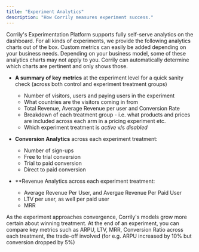 ```yaml
---
title: "Experiment Analytics"
description: "How Corrily measures experiment success."
---
```


Corrily's Experimentation Platform supports fully self-serve analytics on the dashboard. For all kinds of experiments,
we provide the following analytics charts out of the box. Custom metrics can easily be added depending on your business
needs. Depending on your business model, some of these analytics charts may not apply to you. Corrily can automatically determine
which charts are pertinent and only shows those.

* **A summary of key metrics** at the experiment level for a quick sanity check (across both control and experiment treatment groups)
    * Number of visitors, users and paying users in the experiment
    * What countries are the visitors coming in from
    * Total Revenue, Average Revenue per user and Conversion Rate
    * Breakdown of each treatment group - i.e. what products and prices are included across each arm in a pricing experiment etc.
    * Which experiment treatment is *active* v/s *disabled*

* **Conversion Analytics** across each experiment treatment:
    * Number of sign-ups
    * Free to trial conversion
    * Trial to paid conversion
    * Direct to paid conversion

* **Revenue Analytics across each experiment treatment:
    * Average Revenue Per User, and Avergae Revenue Per Paid User
    * LTV per user, as well per paid user
    * MRR

As the experiment approaches convergence, Corrily's models grow more certain about winning treatment. At the end of an experiment,
you can compare key metrics such as ARPU, LTV, MRR, Conversion Ratio across each treatment, the trade-off involved
(for e.g. ARPU increased by 10% but conversion dropped by 5%)

